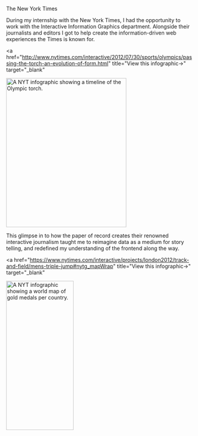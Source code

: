 
<Theme
  matte="#f9f9fb"
  text="#212121"
  links="#212121"
  matte-pop="white"
  matte-hover="rgba(0 0 0 / 5%)"
  />

<ProjectHeader position="info graphics engineer">
  The New York Times
</ProjectHeader>

During my internship with the New York Times, I had the opportunity to work with the Interactive Information Graphics department. Alongside their journalists and editors I got to help create the information-driven web experiences the Times is known for.

<a
  href="http://www.nytimes.com/interactive/2012/07/30/sports/olympics/passing-the-torch-an-evolution-of-form.html"
  title="View this infographic→"
  target="_blank"
>
  <img
    alt="A NYT infographic showing a timeline of the Olympic torch."
    src={imgs.torches}
    width="80%"
    height="400px"
    align="center"
    loading="lazy"
  />
</a>

This glimpse in to how the paper of record creates their renowned interactive journalism taught me to reimagine data as a medium for story telling, and redefined my understanding of the frontend along the way.

<a
  href="https://www.nytimes.com/interactive/projects/london2012/track-and-field/mens-triple-jump#nytg_mapWrap"
  title="View this infographic→"
  target="_blank"
>
  <img
    alt="A NYT infographic showing a world map of gold medals per country."
    src={imgs.medalsMap}
    width="60%"
    height="400px"
    align="center"
    loading="lazy"
  />
</a>

